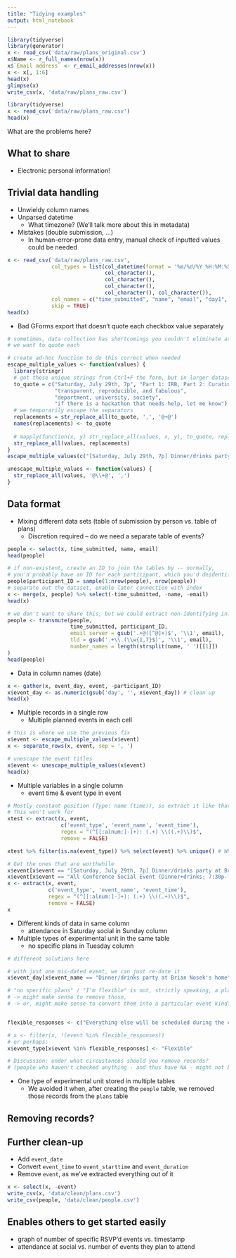 ```yaml
---
title: "Tidying examples"
output: html_notebook
---
```


```r
library(tidyverse)
library(generator)
x <- read_csv('data/raw/plans_original.csv')
x$Name <- r_full_names(nrow(x))
x$`Email address` <- r_email_addresses(nrow(x))
x <- x[, 1:6]
head(x)
glimpse(x)
write_csv(x, 'data/raw/plans_raw.csv')
```

```r
library(tidyverse)
x <- read_csv('data/raw/plans_raw.csv')
head(x)
```

What are the problems here?

## What to share
* Electronic personal information!

## Trivial data handling
* Unwieldy column names
* Unparsed datetime
    * What timezone? (We'll talk more about this in metadata)
* Mistakes (double submission, ...)
    * In human-error-prone data entry, manual check of inputted values could be needed

```r
x <- read_csv('data/raw/plans_raw.csv', 
              col_types = list(col_datetime(format = '%m/%d/%Y %H:%M:%S'), 
                               col_character(), 
                               col_character(), 
                               col_character(), 
                               col_character(), col_character()),
              col_names = c("time_submitted", "name", "email", "day1", "day2", "day3"),
              skip = TRUE)
head(x)
```

* Bad GForms export that doesn't quote each checkbox value separately

```r
# sometimes, data collection has shortcomings you couldn't eliminate at collection stage
# we want to quote each

# create ad-hoc function to do this correct when needed
escape_multiple_values <- function(values) {
  library(stringr)
  # got these unique strings from Ctrl+F the form, but in larger datasets, things might be more difficult
  to_quote = c("Saturday, July 29th, 7p", "Part 1: IRB, Part 2: Curating data", 
               "transparent, reproducible, and fabulous", 
               "department, university, society", 
               "if there is a hackathon that needs help, let me know")
  # we temporarily escape the separators
  replacements = str_replace_all(to_quote, ',', '@+@')
  names(replacements) <- to_quote
  
  # mapply(function(x, y) str_replace_all(values, x, y), to_quote, replacements)
  str_replace_all(values, replacements)
}
escape_multiple_values(c("[Saturday, July 29th, 7p] Dinner/drinks party at Brian Nosek's home (bus transportation to/from Omni hotel all evening), Workshop: Fundamentals of meta-analysis (9:30a-12:30p), Workshop: How to Promote Transparency and Replicability as a Reviewer (1:30-3:30p), Workshop: Writing papers to be transparent, reproducible, and fabulous (3:30-5:30p)", "Workshop: How to Promote Transparency and Replicability as a Reviewer (1:30-3:30p), Workshop: Writing papers to be transparent, reproducible, and fabulous (3:30-5:30p), Hack: Resources for changing culture in department, university, society (all day), I am flexible; if there is a hackathon that needs help, let me know."))

unescape_multiple_values <- function(values) {
  str_replace_all(values, '@\\+@', ',')
}
```


## Data format
* Mixing different data sets (table of submission by person vs. table of plans)
    * Discretion required -- do we need a separate table of events?

```r
people <- select(x, time_submitted, name, email)
head(people)

# if non-existent, create an ID to join the tables by -- normally, 
# you'd probably have an ID for each participant, which you'd deidentify at this stop
people$participant_ID = sample(1:nrow(people), nrow(people))
# separate out the dataset, enable later connection with index
x <- merge(x, people) %>% select(-time_submitted, -name, -email)
head(x)

# we don't want to share this, but we could extract non-identifying information before we remove eP(H)I
people <- transmute(people, 
                    time_submitted, participant_ID,
                    email_server = gsub('.+@([^@]+)$', '\\1', email),
                    tld = gsub('.+\\.(\\w{1,7}$)', '\\1', email),
                    number_names = length(strsplit(name, ' ')[[1]])
)
head(people)
```

* Data in column names (date)

```r
x <- gather(x, event_day, event, -participant_ID)
x$event_day <- as.numeric(gsub('day', '', x$event_day)) # clean up
head(x)
```

* Multiple records in a single row
    * Multiple planned events in each cell

```r
# this is where we use the previous fix
x$event <- escape_multiple_values(x$event)
x <- separate_rows(x, event, sep = ', ')
```
```r
# unescape the event titles
x$event <- unescape_multiple_values(x$event)
head(x)
```
* Multiple variables in a single column
    * event time & event type in event

```r
# Mostly constant position (Type: name (time)), so extract it like that
# This won't work for 
xtest <- extract(x, event, 
                 c('event_type', 'event_name', 'event_time'), 
                 regex = "(^[[:alnum:]-]+): (.+) \\((.+)\\)$", 
                 remove = FALSE)

xtest %>% filter(is.na(event_type)) %>% select(event) %>% unique() # What events did this not work for?
```

```r
# Get the ones that are worthwhile
x$event[x$event == "[Saturday, July 29th, 7p] Dinner/drinks party at Brian Nosek's home (bus transportation to/from Omni hotel all evening)"] <- "Social: Dinner/drinks party at Brian Nosek's home (7p-?)"
x$event[x$event == "All Conference Social Event (Dinner+drinks; 7:30p-??)"] <- "Social: All Conference Dinner & Drinks (7:30p-??)"
x <- extract(x, event, 
             c('event_type', 'event_name', 'event_time'), 
             regex = "(^[[:alnum:]-]+): (.+) \\((.+)\\)$", 
             remove = FALSE)
x
```

* Different kinds of data in same column
    * attendance in Saturday social in Sunday column
* Multiple types of experimental unit in the same table
    * no specific plans in Tuesday column
  
```r
# different solutions here

# with just one mis-dated event, we can just re-date it
x$event_day[x$event_name == "Dinner/drinks party at Brian Nosek's home"] <- 0

# "no specific plans" / "I'm flexible" is not, strictly speaking, a plan
# -> might make sense to remove those, 
# -> or, might make sense to convert them into a particular event kind?


flexible_responses <- c("Everything else will be scheduled during the conference depending on what has legs and group interest", "I am flexible; if there is a hackathon that needs help, let me know.")

# x <- filter(x, !(event %in% flexible_responses))
# or perhaps:
x$event_type[x$event %in% flexible_responses] <- "Flexible"

# Discussion: under what circustances should you remove records?
# (people who haven't checked anything - and thus have NA - might not be attending on that day or forgot to respond --)
```

* One type of experimental unit stored in multiple tables
    * We avoided it when, after creating the `people` table, we removed those records from the `plans` table

## Removing records?

## Further clean-up
* Add `event_date`
* Convert `event_time` to `event_starttime` and `event_duration`
* Remove `event`, as we've extracted everything out of it

```r
x <- select(x, -event)
write_csv(x, 'data/clean/plans.csv')
write_csv(people, 'data/clean/people.csv')
```

## Enables others to get started easily
* graph of number of specific RSVP'd events vs. timestamp
* attendance at social vs. number of events they plan to attend

